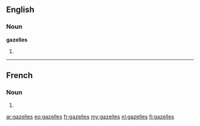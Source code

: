 ==English==

===Noun===
'''gazelles'''

# {{plural of|[[gazelle]]}}

----

==French==

===Noun===
{{infl|fr|plural}} {{f|p}}

# {{plural of|gazelle|lang=fr}}

[[ar:gazelles]]
[[eo:gazelles]]
[[fr:gazelles]]
[[my:gazelles]]
[[nl:gazelles]]
[[fi:gazelles]]